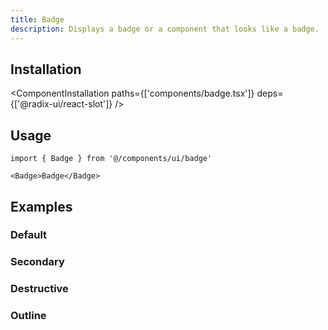 ```yaml
---
title: Badge
description: Displays a badge or a component that looks like a badge.
---
```


<ComponentPreview name='badge/badge' />

## Installation

<ComponentInstallation paths={['components/badge.tsx']} deps={['@radix-ui/react-slot']} />

## Usage

```tsx
import { Badge } from '@/components/ui/badge'
```

```tsx
<Badge>Badge</Badge>
```

## Examples

### Default

<ComponentPreview name='badge/badge' />

### Secondary

<ComponentPreview name='badge/secondary' />

### Destructive

<ComponentPreview name='badge/destructive' />

### Outline

<ComponentPreview name='badge/outline' />
